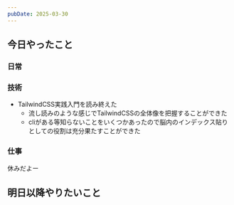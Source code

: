 ```yaml
---
pubDate: 2025-03-30
---
```




## 今日やったこと

### 日常

### 技術

- TailwindCSS実践入門を読み終えた
	- 流し読みのような感じでTailwindCSSの全体像を把握することができた
	- cliがある等知らないことをいくつかあったので脳内のインデックス貼りとしての役割は充分果たすことができた


### 仕事

休みだよー


## 明日以降やりたいこと
